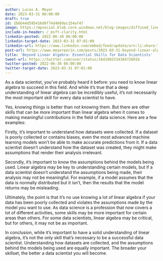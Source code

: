 ```yaml
---
author: Lucas A. Meyer
date: 2023-03-31 06:00:00
draft: true
id: 1b6b44d595416d6f74d4669ac154af47
image: https://mpsocial.blob.core.windows.net/blog-images/diffused_linear_algebra_prof.png
include-in-header: /_msft-clarity.html
linkedin-posted: 2022-06-30 06:00:00
linkedin-target-date: 2023-03-31 07:01:00
linkedin-url: https://www.linkedin.com/embed/feed/update/urn:li:share:7047568235843522561
post-url: https://www.meyerperin.com/posts/2023-03-31-beyond-linear-algebra-essential-skills-for-data-scientists.html
title: 'Beyond Linear Algebra: Essential Skills for Data Scientists'
tweet-url: https://twitter.com/user/status/1641802534384726016
twitter-posted: 2022-06-30 06:00:00
twitter-target-date: 2023-03-31 07:01:00
---
```


As a data scientist, you've probably heard it before: you need to know linear algebra to succeed in this field. And while it's true that a deep understanding of linear algebra can be incredibly useful, it's not necessarily the most important skill for every data scientist to have.

Yes, knowing things is better than not knowing them. But there are other skills that can be more important than linear algebra when it comes to making meaningful contributions in the field of data science. Here are a few examples:

Firstly, it's important to understand how datasets were collected. If a dataset is poorly collected or contains biases, even the most advanced machine learning models won't be able to make accurate predictions from it. If a data scientist doesn't understand how the dataset was created, they might make assumptions that render their analysis irrelevant.

Secondly, it's important to know the assumptions behind the models being used. Linear algebra may be key to understanding certain models, but if a data scientist doesn't understand the assumptions being made, their analysis may not be meaningful. For example, if a model assumes that the data is normally distributed but it isn't, then the results that the model returns may be misleading.

Ultimately, the point is that it's no use knowing a lot of linear algebra if your data has been poorly collected and violates the assumptions made by the model you want to use. As data science is a profession that now covers a lot of different activities, some skills may be more important for certain areas than others. For some data scientists, linear algebra may be critical, but for others, it may not be as important.

In conclusion, while it's important to have a solid understanding of linear algebra, it's not the only skill that's necessary to be a successful data scientist. Understanding how datasets are collected, and the assumptions behind the models being used are equally important. The broader your skillset, the better a data scientist you will become.